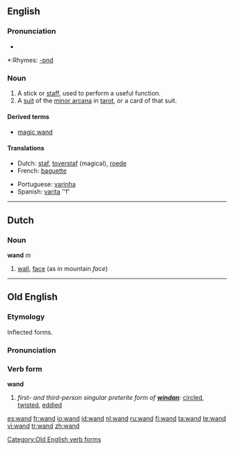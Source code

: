 {{see|Wand}}
==English==

===Pronunciation===
*{{audio|en-us-wand.ogg|Audio (US)}}

*:Rhymes: [[Rhymes:English:-ɒnd|-ɒnd]]

===Noun===
{{en-noun}}

#A stick or [[staff]], used to perform a useful function.
#A [[suit]] of the [[minor arcana]] in [[tarot]], or a card of that suit.

====Derived terms====
*[[magic wand]]

====Translations====
{{top}}
*Dutch: [[staf]], [[toverstaf]] (magical), [[roede]]
*French: [[baguette]]
{{mid}}
*Portuguese: [[varinha]]
*Spanish: [[varita]] ''f'
{{bottom}}

----

==Dutch==

===Noun===
'''wand''' ''m''

#[[wall]], [[face]] (as in mountain ''face'')

----

==Old English==
===Etymology===
Inflected forms.

===Pronunciation===
{{IPA|/wɑnd/}}

===Verb form===
'''wand'''

# ''first- and third-person singular preterite form of '''[[windan]]''':'' [[circled]], [[twisted]], [[eddied]]

[[Category:Old English verb forms]]

[[es:wand]]
[[fr:wand]]
[[io:wand]]
[[id:wand]]
[[nl:wand]]
[[ru:wand]]
[[fi:wand]]
[[ta:wand]]
[[te:wand]]
[[vi:wand]]
[[tr:wand]]
[[zh:wand]]